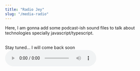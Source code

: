 ```yaml
---
title: "Radio Jey"
slug: "/media-radio"
---
```


Here,
I am gonna add some podcast-ish sound files to talk about technologies specially javascript/typescript.

<br />
Stay tuned... I will come back soon

<div style={{ marginTop: 40 }}>
  <audio controls>
    <source src="/radio/welcome.mp3" type="audio/mpeg" />
    Your browser does not support the audio element.
  </audio>
</div>